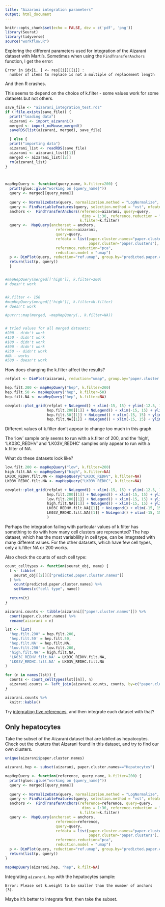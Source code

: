 ```yaml
---
title: "Aizarani integration parameters"
output: html_document
---
```


```r
knitr::opts_chunk$set(echo = FALSE, dev = c('pdf', 'png'))
library(Seurat)
library(tidyverse)
source("workflow.R")
```
Exploring the different parameters used for integration of the Aizarani dataset with Marti's.  Sometimes when using the `FindTransferAnchors` function, I get the error:
```
Error in idx[i, ] <- res[[i]][[1]] : 
  number of items to replace is not a multiple of replacement length
```
And then R crashes. 

This seems to depend on the choice of k.filter - some values work for some datasets but not others.

```r
save_file <- "aizarani_integration_test.rds"
if (!file.exists(save_file)) {
  print("loading data")
  aizarani <- import_aizarani()
  merged <- import_noMouse_merged()
  saveRDS(list(aizarani, merged), save_file)

  } else {
  print("importing data")
  aizarani_list <- readRDS(save_file)
  aizarani <- aizarani_list[[1]]
  merged <- aizarani_list[[2]]
  rm(aizarani_list)
}




```

```r
mapHepQuery <- function(query_name, k.filter=200) {
  print(glue::glue("working on {query_name}"))
  query <- merged[[query_name]]
  
  query <- NormalizeData(query, normalization.method = "LogNormalize", scale.factor = 10000)
  query <- FindVariableFeatures(query, selection.method = "vst", nfeatures = 2000)
  anchors <-  FindTransferAnchors(reference=aizarani, query=query,
                                   dims = 1:30, reference.reduction = "pca",
                                  k.filter=k.filter)
  query <-  MapQuery(anchorset = anchors, 
                       reference=aizarani,
                       query=query, 
                       refdata = list(paper.cluster.names="paper.cluster.names",
                                      paper.cluster="paper.clusters"), 
                       reference.reduction="pca",
                       reduction.model = "umap")
  p <- DimPlot(query, reduction="ref.umap", group.by="predicted.paper.cluster.names") + ggtitle(glue::glue("{query_name}, k.filter = {k.filter}"))
  return(list(p, query))
  }


#mapHepQuery(merged[['high']], k.filter=200)
# doesn't work


#k.filter <- 150
#mapHepQuery(merged[['high']], k.filter=k.filter)
# doesn't work

#purrr::map(merged, ~mapHepQuery(., k.filter=NA))


# tried values for all merged datasets:
#200 - didn't work
#150 - didn't work
#100 - didn't work
#300 - didn't work
#250 -- didn't work
#NA - works
#500 - doesn't work

```

How does changing the k.filter affect the results?

```r
refplot <- DimPlot(aizarani, reduction="umap", group.by="paper.cluster.names") + ggtitle("Aizarani reference") 
```


```r
hep.filt.200 <- mapHepQuery("hep", k.filter=200)
hep.filt.50 <- mapHepQuery("hep", k.filter=50)
hep.filt.NA <- mapHepQuery("hep", k.filter=NA)

```


```r


cowplot::plot_grid(refplot + NoLegend() + xlim(-15, 15) + ylim(-12.5, 10), 
                   hep.filt.200[[1]] + NoLegend() + xlim(-15, 15) + ylim(-12.5, 10), 
                   hep.filt.50[[1]] + NoLegend() + xlim(-15, 15) + ylim(-12.5, 10), 
                   hep.filt.NA[[1]] + NoLegend() + xlim(-15, 15) + ylim(-12.5, 10))
```

Different values of k.filter don't appear to change too much in this graph.

The 'low' sample only seems to run with a k.filter of 200, and the 'high', 'LK03C_REDHV' and 'LK03V_REDHC' samples only appear to run with a k.filter of NA.

What do these datasets look like?

```r
low.filt.200 <- mapHepQuery("low", k.filter=200)
high.filt.NA <- mapHepQuery("high", k.filter=NA)
LK03C_REDHV.filt.NA <- mapHepQuery("LK03C_REDHV", k.filter=NA)
LK03V_REDHC.filt.NA <- mapHepQuery("LK03V_REDHC", k.filter=NA)


```

```r

cowplot::plot_grid(refplot + NoLegend() + xlim(-15, 15) + ylim(-12.5, 10), 
                   hep.filt.200[[1]] + NoLegend() + xlim(-15, 15) + ylim(-12.5, 10),
                   low.filt.200[[1]] + NoLegend() + xlim(-15, 15) + ylim(-12.5, 10), 
                   high.filt.NA[[1]] + NoLegend() + xlim(-15, 15) + ylim(-12.5, 10),
                   LK03C_REDHV.filt.NA[[1]] + NoLegend() + xlim(-15, 15) + ylim(-12.5, 10),
                   LK03V_REDHC.filt.NA[[1]] + NoLegend() + xlim(-15, 15) + ylim(-12.5, 10)
                   )

```

Perhaps the integration failing with particular values of k.filter has something to do with how many cell clusters are represented?  The hep dataset, which has the most variablility in cell type, can be integrated with many different values.  For the other datasets, which have few cell types, only a k.filter NA or 200 works.

Also check the counts of each cell type:

```r
count_celltypes <- function(seurat_obj, name) {
  t <- tibble(
    seurat_obj[[2]][["predicted.paper.cluster.names"]]
  ) %>% 
    count(predicted.paper.cluster.names) %>% 
    setNames(c("cell type", name))
  
  return(t)
}

aizarani.counts <- tibble(aizarani[["paper.cluster.names"]]) %>% 
  count(paper.cluster.names) %>% 
  rename(aizarani = n)

lst <- list(
  "hep.filt.200" = hep.filt.200,
  'hep.filt.50' = hep.filt.50,
  'hep.filt.NA' = hep.filt.NA,
  'low.filt.200' = low.filt.200,
  'high.filt.NA' = high.filt.NA,
  'LK03C_REDHV.filt.NA' = LK03C_REDHV.filt.NA,
  'LK03V_REDHC.filt.NA' = LK03V_REDHC.filt.NA  
)

for (n in names(lst)) {
  counts <- count_celltypes(lst[[n]], n)
  aizarani.counts <- left_join(aizarani.counts, counts, by=c("paper.cluster.names"="cell type"))
}

aizarani.counts %>% 
  knitr::kable()
```


Try [integrating five references](https://github.com/joeb-liver/Single_Cell_Liver_Atlas/blob/main/Liver_Atlas_Integration.R), and then integrate each dataset with that?

## Only hepatocytes

Take the subset of the Aizarani dataset that are lablled as hepatocytes.  Check out the clusters that Aizarani found in this dataset, and try to find our own clusters.

```r
unique(aizarani$paper.cluster.names)

aizarani.hep <- subset(aizarani, paper.cluster.names=="Hepatocytes")

mapHepQuery <- function(reference, query_name, k.filter=200) {
  print(glue::glue("working on {query_name}"))
  query <- merged[[query_name]]
  
  query <- NormalizeData(query, normalization.method = "LogNormalize", scale.factor = 10000)
  query <- FindVariableFeatures(query, selection.method = "vst", nfeatures = 2000)
  anchors <-  FindTransferAnchors(reference=reference, query=query,
                                   dims = 1:30, reference.reduction = "pca",
                                  k.filter=k.filter)
  query <-  MapQuery(anchorset = anchors, 
                       reference=reference,
                       query=query, 
                       refdata = list(paper.cluster.names="paper.cluster.names",
                                      paper.cluster="paper.clusters"), 
                       reference.reduction="pca",
                       reduction.model = "umap")
  p <- DimPlot(query, reduction="ref.umap", group.by="predicted.paper.cluster.names") + ggtitle(glue::glue("{query_name}, k.filter = {k.filter}"))
  return(list(p, query))
}

mapHepQuery(aizarani.hep, "hep", k.filt=NA)

```

Integrating `aizarani.hep` with the hepatocytes sample:
```
Error: Please set k.weight to be smaller than the number of anchors (3).
```

Maybe it's better to integrate first, then take the subset.
